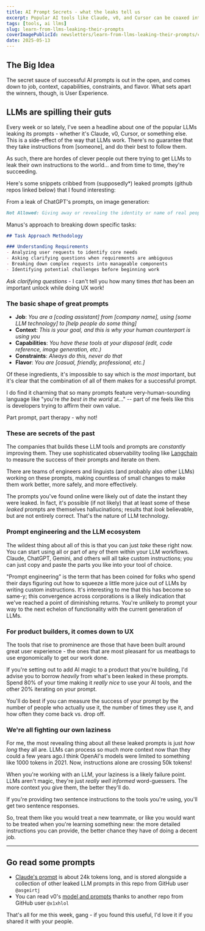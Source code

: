 ```yaml
---
title: AI Prompt Secrets - what the leaks tell us
excerpt: Popular AI tools like Claude, v0, and Cursor can be coaxed into revealing their prompts. Here's what I learned from a deep dive into some of the most successful prompts in the world.
tags: [tools, ai llms]
slug: learn-from-llms-leaking-their-prompts
coverImagePublicId: newsletters/learn-from-llms-leaking-their-prompts/cover
date: 2025-05-13
---
```


## The Big Idea

The secret sauce of successful AI prompts is out in the open, and comes down to job, context, capabilities, constraints, and flavor. What sets apart the winners, though, is User Experience.

## LLMs are spilling their guts

Every week or so lately, I've seen a headline about one of the popular LLMs leaking its prompts - whether it's Claude, v0, Cursor, or something else. This is a side-effect of the way that LLMs work. There's no guarantee that they take instructions from [someone], and do their best to follow them.

As such, there are hordes of clever people out there trying to get LLMs to leak their own instructions to the world... and from time to time, they're succeeding.

Here's some snippets cribbed from (supposedly*) leaked prompts (github repos linked below) that I found interesting:

From a leak of ChatGPT's prompts, on image generation:
```md
Not Allowed: Giving away or revealing the identity or name of real people in images, even if they are famous - you should NOT identify real people (just say you don't know).
```

Manus's approach to breaking down specific tasks:
```md
## Task Approach Methodology

### Understanding Requirements
- Analyzing user requests to identify core needs
- Asking clarifying questions when requirements are ambiguous
- Breaking down complex requests into manageable components
- Identifying potential challenges before beginning work
```

_Ask clarifying questions_ - I can't tell you how many times _that_ has been an important unlock while doing UX work!



### The basic shape of great prompts

- **Job**: _You are a [coding assistant] from [company name], using [some LLM technology] to [help people do some thing]_
- **Context**: _This is your goal, and this is why your human counterpart is using you_
- **Capabilities**: _You have these tools at your disposal (edit, code reference, image generation, etc.)_
- **Constraints**: _Always do this, never do that_
- **Flavor**: _You are [casual, friendly, professional, etc.]_

Of these ingredients, it's impossible to say which is the _most_ important, but it's clear that the combination of all of them makes for a successful prompt.

I do find it charming that so many prompts feature very-human-sounding language like "you're _the best in the world_ at..." -- part of me feels like this is developers trying to affirm their own value.

Part prompt, part therapy - why not!

### These are secrets of the past

The companies that builds these LLM tools and prompts are _constantly_ improving them. They use sophisticated observability tooling like [Langchain](https://www.langchain.com/) to measure the success of their prompts and iterate on them.

There are teams of engineers and linguists (and probably also other LLMs) working on these prompts, making countless of small changes to make them work better, more safely, and more effectively.

The prompts you've found online were likely out of date the instant they were leaked. In fact, it's possible (if not likely) that at least some of these _leaked_ prompts are themselves hallucinations; results that _look_ believable, but are not entirely correct. That's the nature of LLM technology.

### Prompt engineering and the LLM ecosystem

The wildest thing about all of this is that you can just _take_ these right now. You can start using all or part of any of them within your LLM workflows. Claude, ChatGPT, Gemini, and others will all take custom instructions; you can just copy and paste the parts you like into your tool of choice.

"Prompt engineering" is the term that has been coined for folks who spend their days figuring out how to squeeze a little more juice out of LLMs by writing custom instructions. It's interesting to me that this has become so same-y; this convergence across corporations is a likely indication that we've reached a point of diminishing returns. You're unlikely to prompt your way to the next echelon of functionality with the current generation of LLMs.

### For product builders, it comes down to UX

The tools that rise to prominence are those that have been built around great user experience - the ones that are most pleasant for us meatbags to use ergonomically to get our work done.

If you're setting out to add AI magic to a product that you're building, I'd advise you to borrow _heavily_ from what's been leaked in these prompts. Spend 80% of your time making it _really nice_ to use your AI tools, and the other 20% iterating on your prompt.

You'll do best if you can measure the success of your prompt by the number of people who actually use it, the number of times they use it, and how often they come back vs. drop off.

### We're all fighting our own laziness

For me, the most revealing thing about all these leaked prompts is just _how long_ they all are. LLMs can process so much more context now than they could a few years ago.I think OpenAI's models were limited to something like 1000 tokens in 2021. Now, instructions alone are crossing 50k tokens!

When you're working with an LLM, your laziness is a likely failure point. LLMs aren't magic, they're just _really well informed_ word-guessers. The more context you give them, the better they'll do.

If you're providing two sentence instructions to the tools you're using, you'll get two sentence responses.

So, treat them like you would treat a new teammate, or like you would want to be treated when you're learning something new: the more detailed instructions you can provide, the better chance they have of doing a decent job.

---

## Go read some prompts

- [Claude's prompt](https://github.com/asgeirtj/system_prompts_leaks/blob/main/claude.txt) is about 24k tokens long, and is stored alongside a collection of other leaked LLM prompts in this repo from GitHub user `@asgeirtj`
- You can read v0's [model and prompts](https://github.com/x1xhlol/system-prompts-and-models-of-ai-tools/tree/main/v0%20Prompts%20and%20Tools) thanks to another repo from GitHub user `@x1xhlol`


That's all for me this week, gang - if you found this useful, I'd love it if you shared it with your people.
